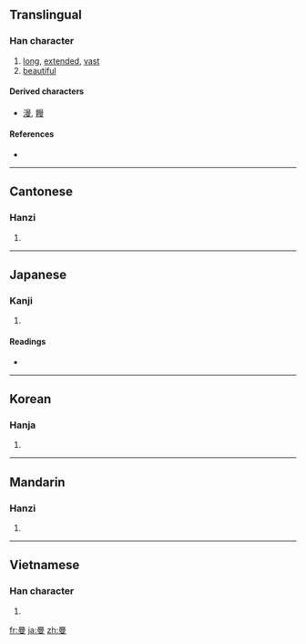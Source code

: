 ==Translingual==

===Han character===
{{Han char|rn=73|rad=曰|as=07|sn=11|four=6040<sub>7</sub>|canj=日田中水 (AWLE)}}

# [[long]], [[extended]], [[vast]]
# [[beautiful]]

====Derived characters====
{{rfc-header|Derived characters|lang=mul}}
* [[漫]], [[饅]]

====References====
* {{Han ref|kx=0503.020|dkj=14298|dj=0876.040|hdz=10399.150|uh=66FC|ud=26364|bh=B0D2|bd=45266}}

----

==Cantonese==

===Hanzi===
{{yue-hanzi|jyut=|y=maan6}}

# {{defn|Cantonese|sort=曰07}}

----

==Japanese==

===Kanji===
{{ja-kanji|grade=|rs=曰07}}

# {{defn|Japanese|sort=曰07}}

====Readings====
* {{ja-readings|on=[[ばん]] (ban), [[まん]] (man)|kun=[[ひく]] (hiku), [[ながい]] (nagai), [[ひろい]] (hiroi)}}

----

==Korean==

===Hanja===
{{ko-hanja|hangeul=만|eumhun=|rv=man|mr=man|y=man}}

# {{defn|Korean|sort=曰07}}

----

==Mandarin==

===Hanzi===
{{cmn-hanzi|pin=[[màn]] ([[man4]])|wg=man<sup>4</sup>}}

# {{defn|Mandarin|sort=曰07}}

----

==Vietnamese==

===Han character===
{{vi-hantu|[[mạn]], [[man]]|rs=曰07}}

# {{defn|Vietnamese|sort=曰07}}

[[fr:曼]]
[[ja:曼]]
[[zh:曼]]